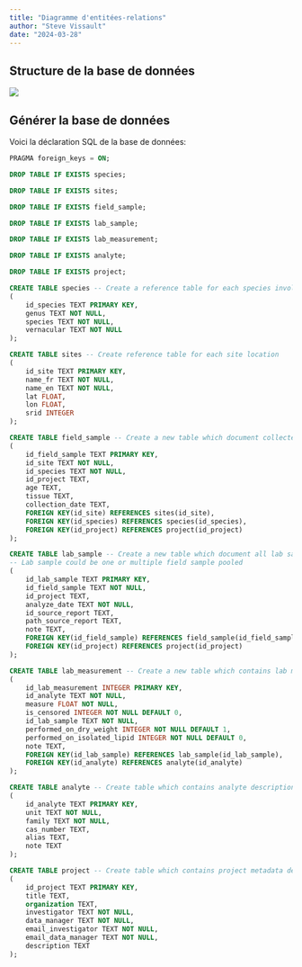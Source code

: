 ```yaml
---
title: "Diagramme d'entitées-relations"
author: "Steve Vissault"
date: "2024-03-28"
---
```


## Structure de la base de données

![](img/entityRelationshipsDiagram.png)

## Générer la base de données 

Voici la déclaration SQL de la base de données:

```sql
PRAGMA foreign_keys = ON;

DROP TABLE IF EXISTS species;

DROP TABLE IF EXISTS sites;

DROP TABLE IF EXISTS field_sample;

DROP TABLE IF EXISTS lab_sample;

DROP TABLE IF EXISTS lab_measurement;

DROP TABLE IF EXISTS analyte;

DROP TABLE IF EXISTS project;

CREATE TABLE species -- Create a reference table for each species involved in study
(
    id_species TEXT PRIMARY KEY,
    genus TEXT NOT NULL,
    species TEXT NOT NULL,
    vernacular TEXT NOT NULL
);

CREATE TABLE sites -- Create reference table for each site location
(
    id_site TEXT PRIMARY KEY,
    name_fr TEXT NOT NULL,
    name_en TEXT NOT NULL,
    lat FLOAT,
    lon FLOAT,
    srid INTEGER
);

CREATE TABLE field_sample -- Create a new table which document collected field samples
(
    id_field_sample TEXT PRIMARY KEY,
    id_site TEXT NOT NULL,
    id_species TEXT NOT NULL,
    id_project TEXT,
    age TEXT,
    tissue TEXT,
    collection_date TEXT,
    FOREIGN KEY(id_site) REFERENCES sites(id_site),
    FOREIGN KEY(id_species) REFERENCES species(id_species),
    FOREIGN KEY(id_project) REFERENCES project(id_project)
);

CREATE TABLE lab_sample -- Create a new table which document all lab sample
-- Lab sample could be one or multiple field sample pooled
(
    id_lab_sample TEXT PRIMARY KEY,
    id_field_sample TEXT NOT NULL,
    id_project TEXT,
    analyze_date TEXT NOT NULL,
    id_source_report TEXT,
    path_source_report TEXT,
    note TEXT,
    FOREIGN KEY(id_field_sample) REFERENCES field_sample(id_field_sample),
    FOREIGN KEY(id_project) REFERENCES project(id_project)
);

CREATE TABLE lab_measurement -- Create a new table which contains lab measurements
(
    id_lab_measurement INTEGER PRIMARY KEY,
    id_analyte TEXT NOT NULL,
    measure FLOAT NOT NULL,
    is_censored INTEGER NOT NULL DEFAULT 0,
    id_lab_sample TEXT NOT NULL,
    performed_on_dry_weight INTEGER NOT NULL DEFAULT 1,
    performed_on_isolated_lipid INTEGER NOT NULL DEFAULT 0,
    note TEXT,
    FOREIGN KEY(id_lab_sample) REFERENCES lab_sample(id_lab_sample),
    FOREIGN KEY(id_analyte) REFERENCES analyte(id_analyte)
);

CREATE TABLE analyte -- Create table which contains analyte description provided by the lab
(
    id_analyte TEXT PRIMARY KEY,
    unit TEXT NOT NULL,
    family TEXT NOT NULL,
    cas_number TEXT,
    alias TEXT,
    note TEXT
);

CREATE TABLE project -- Create table which contains project metadata description in association with field and/or lab samples
(
    id_project TEXT PRIMARY KEY,
    title TEXT,
    organization TEXT,
    investigator TEXT NOT NULL,
    data_manager TEXT NOT NULL,
    email_investigator TEXT NOT NULL,
    email_data_manager TEXT NOT NULL,
    description TEXT
);
```